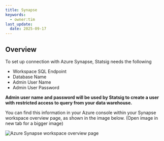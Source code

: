```yaml
---
title: Synapse
keywords:
  - owner:tim
last_update:
  date: 2025-09-17
---
```


## Overview

To set up connection with Azure Synapse, Statsig needs the following

- Workspace SQL Endpoint
- Database Name
- Admin User Name
- Admin User Password

<b>
Admin user name and password will be used by Statsig to create a user with restricted access to query from your data warehouse.
</b>

You can find this information in your Azure console within your Synapse workspace overview page, as shown in the image below. (Open image in new tab for a bigger image)

![Azure Synapse workspace overview page](https://user-images.githubusercontent.com/87334575/198148122-6488a470-5394-46ee-aeb1-ef2425fa743e.png)
